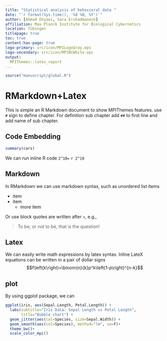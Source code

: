 ```yaml
---
title: "Statistical analysis of behavioral data "
date: "`r format(Sys.time(), '%d %B, %Y')`"
author: [Ahmad Ehyaei, Sara Ershadmanesh]
affiliation: Max Planck Institute for Biological Cybernetics 
location: Tübingen
titlepage: true
toc: true
content-has-page: true
logo-primary: src/icon/MPILogoGray.eps
logo-secondary: src/icon/MPIBCWhite.eps
output:
  MPIThemes::latex_report
...
```


```r
source("manuscript/global.R")
```

# RMarkdown+Latex

This is simple an R Markdown document to show MPIThemes features.
use `#` sign to define chapter.
For definition sub chapter add `##` to first line and add name of sub chapter.

## Code Embedding

```r
summary(cars)
```

We can run inline R code `2^10=` `r 2^10`

## Markdown

In RMarkdown we can use markdown syntax, such as unordered list items

- item
- item
    - more item

Or use block quotes are written after `>`, e.g.,

> To be, or not to be, that is the question!

## Latex

We can easily write math expressions by latex syntax. 
Inline LateX equations can be written in a pair of dollar signs
$$f\left(k\right)=\binom{n}{k}p^k\left(1-p\right)^{n-k}$$

## plot

By using ggplot package, we can  

```r
ggplot(iris, aes(Sepal.Length, Petal.Length)) + 
  labs(subtitle="Iris Data: Sepal Length vs Petal Length",
       title="Bubble chart") + 
  geom_jitter(aes(col=Species, size=Sepal.Width)) + 
  geom_smooth(aes(col=Species), method="lm", se=F)+
  theme_bw()+
  scale_color_mpi()
```

